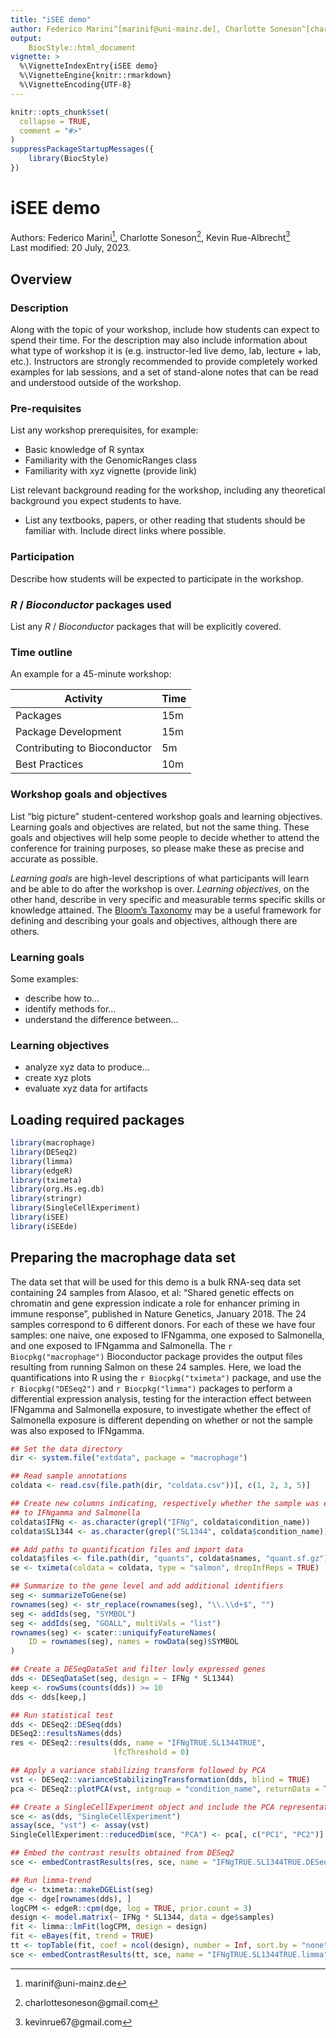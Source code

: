 ```yaml
---
title: "iSEE demo"
author: Federico Marini^[marinif@uni-mainz.de], Charlotte Soneson^[charlottesoneson@gmail.com], Kevin Rue-Albrecht^[kevinrue67@gmail.com]
output: 
    BiocStyle::html_document
vignette: >
  %\VignetteIndexEntry{iSEE demo}
  %\VignetteEngine{knitr::rmarkdown}
  %\VignetteEncoding{UTF-8}
---
```



```r
knitr::opts_chunk$set(
  collapse = TRUE,
  comment = "#>"
)
suppressPackageStartupMessages({
    library(BiocStyle)
})
```

# iSEE demo

Authors:
    Federico Marini^[marinif@uni-mainz.de], Charlotte Soneson^[charlottesoneson@gmail.com], Kevin Rue-Albrecht^[kevinrue67@gmail.com]
    <br/>
Last modified: 20 July, 2023.

## Overview

### Description

Along with the topic of your workshop, include how students can expect
to spend their time. For the description may also include information
about what type of workshop it is (e.g. instructor-led live demo, lab,
lecture + lab, etc.). Instructors are strongly recommended to provide
completely worked examples for lab sessions, and a set of stand-alone
notes that can be read and understood outside of the workshop.

### Pre-requisites

List any workshop prerequisites, for example:

* Basic knowledge of R syntax
* Familiarity with the GenomicRanges class
* Familiarity with xyz vignette (provide link)

List relevant background reading for the workshop, including any
theoretical background you expect students to have.

* List any textbooks, papers, or other reading that students should be
  familiar with. Include direct links where possible.

### Participation

Describe how students will be expected to participate in the workshop.

### _R_ / _Bioconductor_ packages used

List any _R_ / _Bioconductor_ packages that will be explicitly covered.

### Time outline

An example for a 45-minute workshop:

| Activity                     | Time |
|------------------------------|------|
| Packages                     | 15m  |
| Package Development          | 15m  |
| Contributing to Bioconductor | 5m   |
| Best Practices               | 10m  |

### Workshop goals and objectives

List "big picture" student-centered workshop goals and learning
objectives. Learning goals and objectives are related, but not the
same thing. These goals and objectives will help some people to decide
whether to attend the conference for training purposes, so please make
these as precise and accurate as possible.

*Learning goals* are high-level descriptions of what
participants will learn and be able to do after the workshop is
over. *Learning objectives*, on the other hand, describe in very
specific and measurable terms specific skills or knowledge
attained. The [Bloom's Taxonomy](#bloom) may be a useful framework
for defining and describing your goals and objectives, although there
are others.

### Learning goals

Some examples:

* describe how to...
* identify methods for...
* understand the difference between...

### Learning objectives

* analyze xyz data to produce...
* create xyz plots
* evaluate xyz data for artifacts

## Loading required packages

```r
library(macrophage)
library(DESeq2)
library(limma)
library(edgeR)
library(tximeta)
library(org.Hs.eg.db)
library(stringr)
library(SingleCellExperiment)
library(iSEE)
library(iSEEde)
```

## Preparing the macrophage data set

The data set that will be used for this demo is a bulk RNA-seq data set containing 24 samples from Alasoo, et al: "Shared genetic effects on chromatin and gene expression indicate a role for enhancer priming in immune response", published in Nature Genetics, January 2018. The 24 samples correspond to 6 different donors. For each of these we have four samples: one naive, one exposed to IFNgamma, one exposed to Salmonella, and one exposed to IFNgamma and Salmonella. The `r Biocpkg("macrophage")` Bioconductor package provides the output files resulting from running Salmon on these 24 samples. Here, we load the quantifications into R using the `r Biocpkg("tximeta")` package, and use the `r Biocpkg("DESeq2")` and `r Biocpkg("limma")` packages to perform a differential expression analysis, testing for the interaction effect between IFNgamma and Salmonella exposure, to investigate whether the effect of Salmonella exposure is different depending on whether or not the sample was also exposed to IFNgamma.

```r
## Set the data directory
dir <- system.file("extdata", package = "macrophage")

## Read sample annotations
coldata <- read.csv(file.path(dir, "coldata.csv"))[, c(1, 2, 3, 5)]

## Create new columns indicating, respectively whether the sample was exposed
## to IFNgamma and Salmonella
coldata$IFNg <- as.character(grepl("IFNg", coldata$condition_name))
coldata$SL1344 <- as.character(grepl("SL1344", coldata$condition_name))

## Add paths to quantification files and import data
coldata$files <- file.path(dir, "quants", coldata$names, "quant.sf.gz")
se <- tximeta(coldata = coldata, type = "salmon", dropInfReps = TRUE)

## Summarize to the gene level and add additional identifiers
seg <- summarizeToGene(se)
rownames(seg) <- str_replace(rownames(seg), "\\.\\d+$", "")
seg <- addIds(seg, "SYMBOL")
seg <- addIds(seg, "GOALL", multiVals = "list")
rownames(seg) <- scater::uniquifyFeatureNames(
    ID = rownames(seg), names = rowData(seg)$SYMBOL
)

## Create a DESeqDataSet and filter lowly expressed genes
dds <- DESeqDataSet(seg, design = ~ IFNg * SL1344)
keep <- rowSums(counts(dds)) >= 10
dds <- dds[keep,]

## Run statistical test
dds <- DESeq2::DESeq(dds)
DESeq2::resultsNames(dds)
res <- DESeq2::results(dds, name = "IFNgTRUE.SL1344TRUE", 
                       lfcThreshold = 0)

## Apply a variance stabilizing transform followed by PCA
vst <- DESeq2::varianceStabilizingTransformation(dds, blind = TRUE)
pca <- DESeq2::plotPCA(vst, intgroup = "condition_name", returnData = TRUE)

## Create a SingleCellExperiment object and include the PCA representation
sce <- as(dds, "SingleCellExperiment")
assay(sce, "vst") <- assay(vst)
SingleCellExperiment::reducedDim(sce, "PCA") <- pca[, c("PC1", "PC2")]

## Embed the contrast results obtained from DESeq2
sce <- embedContrastResults(res, sce, name = "IFNgTRUE.SL1344TRUE.DESeq2")

## Run limma-trend
dge <- tximeta::makeDGEList(seg)
dge <- dge[rownames(dds), ]
logCPM <- edgeR::cpm(dge, log = TRUE, prior.count = 3)
design <- model.matrix(~ IFNg * SL1344, data = dge$samples)
fit <- limma::lmFit(logCPM, design = design)
fit <- eBayes(fit, trend = TRUE)
tt <- topTable(fit, coef = ncol(design), number = Inf, sort.by = "none")
sce <- embedContrastResults(tt, sce, name = "IFNgTRUE.SL1344TRUE.limma", class = "limma")
```


